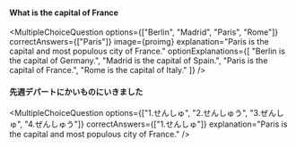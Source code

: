 
#### What is the capital of France

<MultipleChoiceQuestion
options={["Berlin", "Madrid", "Paris", "Rome"]}
correctAnswers={["Paris"]}
image={proimg}
explanation="Paris is the capital and most populous city of France."
optionExplanations={[
"Berlin is the capital of Germany.",
"Madrid is the capital of Spain.",
"Paris is the capital of France.",
"Rome is the capital of Italy."
]}
/>

#### 先週デパートにかいものにいきました

<MultipleChoiceQuestion
options={["1.せんしゅ", "2.せんしゅう", "3.ぜんしゅ", "4.ぜんしゅう"]}
correctAnswers={["1.せんしゅ"]}
explanation="Paris is the capital and most populous city of France."
/>


<ArrayOpt/>


<LinkedOpt/>